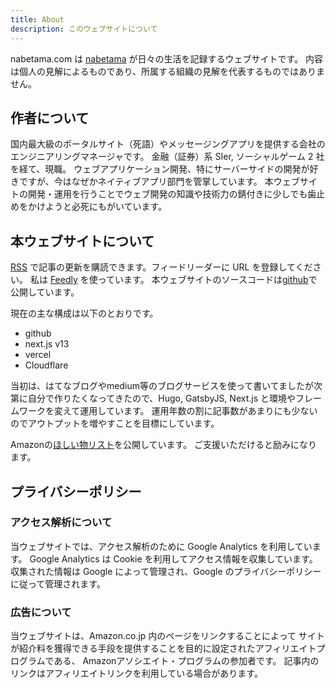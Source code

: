 ```yaml
---
title: About
description: このウェブサイトについて
---
```


nabetama.com は [nabetama](https://twitter.com/nabetama) が日々の生活を記録するウェブサイトです。
内容は個人の見解によるものであり、所属する組織の見解を代表するものではありません。

## 作者について

国内最大級のポータルサイト（死語）やメッセージングアプリを提供する会社のエンジニアリングマネージャです。
金融（証券）系 SIer, ソーシャルゲーム 2 社を経て、現職。
ウェブアプリケーション開発、特にサーバーサイドの開発が好きですが、今はなぜかネイティブアプリ部門を管掌しています。
本ウェブサイトの開発・運用を行うことでウェブ開発の知識や技術力の錆付きに少しでも歯止めをかけようと必死にもがいています。

## 本ウェブサイトについて

[RSS](/api/feed.xml) で記事の更新を購読できます。フィードリーダーに URL を登録してください。
私は [Feedly](https://feedly.com/) を使っています。
本ウェブサイトのソースコードは[github](https://github.com/nabetama/nabetama.com)で公開しています。

現在の主な構成は以下のとおりです。

- github
- next.js v13
- vercel
- Cloudflare

当初は、はてなブログやmedium等のブログサービスを使って書いてましたが次第に自分で作りたくなってきたので、Hugo, GatsbyJS, Next.js と環境やフレームワークを変えて運用しています。
運用年数の割に記事数があまりにも少ないのでアウトプットを増やすことを目標にしています。

Amazonの[ほしい物リスト](https://www.amazon.jp/hz/wishlist/ls/B5J6H0JL75NT?ref_=wl_share)を公開しています。
ご支援いただけると励みになります。

## プライバシーポリシー

### アクセス解析について

当ウェブサイトでは、アクセス解析のために Google Analytics を利用しています。
Google Analytics は Cookie を利用してアクセス情報を収集しています。
収集された情報は Google によって管理され、Google のプライバシーポリシーに従って管理されます。

### 広告について

当ウェブサイトは、Amazon.co.jp 内のページをリンクすることによって
サイトが紹介料を獲得できる手段を提供することを目的に設定されたアフィリエイトプログラムである、
Amazonアソシエイト・プログラムの参加者です。
記事内のリンクはアフィリエイトリンクを利用している場合があります。